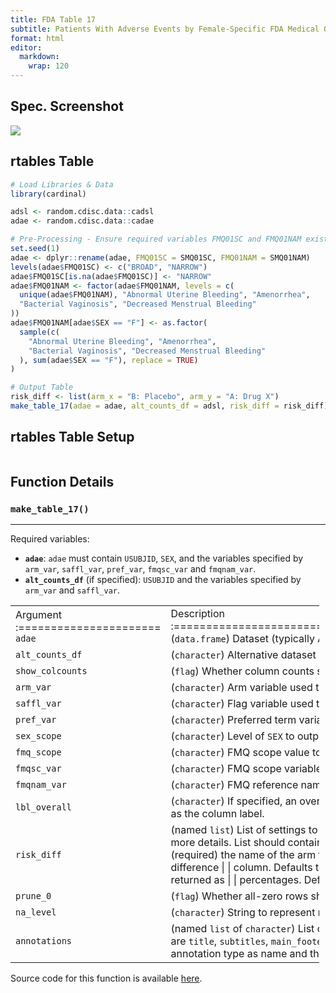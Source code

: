 ```yaml
---
title: FDA Table 17
subtitle: Patients With Adverse Events by Female-Specific FDA Medical Query (Narrow) and Preferred Term, Female Safety Population, Pooled Analyses
format: html
editor: 
  markdown: 
    wrap: 120
---
```


::: panel-tabset
## Spec. Screenshot

![](../assets/images/screenshots/table_17.png){fig-align="center"}

## rtables Table

```r
# Load Libraries & Data
library(cardinal)

adsl <- random.cdisc.data::cadsl
adae <- random.cdisc.data::cadae

# Pre-Processing - Ensure required variables FMQ01SC and FMQ01NAM exist in adae
set.seed(1)
adae <- dplyr::rename(adae, FMQ01SC = SMQ01SC, FMQ01NAM = SMQ01NAM)
levels(adae$FMQ01SC) <- c("BROAD", "NARROW")
adae$FMQ01SC[is.na(adae$FMQ01SC)] <- "NARROW"
adae$FMQ01NAM <- factor(adae$FMQ01NAM, levels = c(
  unique(adae$FMQ01NAM), "Abnormal Uterine Bleeding", "Amenorrhea",
  "Bacterial Vaginosis", "Decreased Menstrual Bleeding"
))
adae$FMQ01NAM[adae$SEX == "F"] <- as.factor(
  sample(c(
    "Abnormal Uterine Bleeding", "Amenorrhea",
    "Bacterial Vaginosis", "Decreased Menstrual Bleeding"
  ), sum(adae$SEX == "F"), replace = TRUE)
)

# Output Table
risk_diff <- list(arm_x = "B: Placebo", arm_y = "A: Drug X")
make_table_17(adae = adae, alt_counts_df = adsl, risk_diff = risk_diff)
```

## rtables Table Setup

```r
```

## Function Details

### `make_table_17()`

------------------------------------------------------------------------------------------------------------------------

Required variables:

-   **`adae`**: `adae` must contain `USUBJID`, `SEX`, and the variables specified by `arm_var`, `saffl_var`, `pref_var`,
    `fmqsc_var` and `fmqnam_var`.
-   **`alt_counts_df`** (if specified): `USUBJID` and the variables specified by `arm_var` and `saffl_var`.

+-----------------------+------------------------------------------------------------------+-----------------------+
| Argument              | Description                                                      | Default               |
+:======================+:=================================================================+:======================+
| `adae`                | (`data.frame`) Dataset (typically ADAE) required to build table. | *No default*          |
+-----------------------+------------------------------------------------------------------+-----------------------+
| `alt_counts_df`       | (`character`) Alternative dataset used only to calculate column  | `NULL`                |
|                       | counts.                                                          |                       |
+-----------------------+------------------------------------------------------------------+-----------------------+
| `show_colcounts`      | (`flag`) Whether column counts should be printed.                | `TRUE`                |
+-----------------------+------------------------------------------------------------------+-----------------------+
| `arm_var`             | (`character`) Arm variable used to split table into columns.     | `"ARM"`               |
+-----------------------+------------------------------------------------------------------+-----------------------+
| `saffl_var`           | (`character`) Flag variable used to indicate inclusion in safety | `"SAFFL"`             |
|                       | population.                                                      |                       |
+-----------------------+------------------------------------------------------------------+-----------------------+
| `pref_var`            | (`character`) Preferred term variable to use in table.           | `"AEDECOD"`           |
+-----------------------+------------------------------------------------------------------+-----------------------+
| `sex_scope`           | (`character`) Level of `SEX` to output in table.                 | `"F"`                 |
+-----------------------+------------------------------------------------------------------+-----------------------+
| `fmq_scope`           | (`character`) FMQ scope value to use in table.                   | `"NARROW"`            |
+-----------------------+------------------------------------------------------------------+-----------------------+
| `fmqsc_var`           | (`character`) FMQ scope variable to use in table.                | `"FMQ01SC"`           |
+-----------------------+------------------------------------------------------------------+-----------------------+
| `fmqnam_var`          | (`character`) FMQ reference name variable to use in table.       | `"FMQ01NAM"`          |
+-----------------------+------------------------------------------------------------------+-----------------------+
| `lbl_overall`         | (`character`) If specified, an overall column will be added to   | `NULL`                |
|                       | the table with the given value as the column label.              |                       |
+-----------------------+------------------------------------------------------------------+-----------------------+
| `risk_diff`           | (named `list`) List of settings to apply to add a risk           | `NULL`                |
|                       | difference column to the table. See                              |                       |
|                       | [`tern::add_riskdiff()`](https://insight                           |                       |
|                       | sengineering.github.%20io/tern/main/reference/add_riskdiff.html) |                       |
|                       | for more details. List should contain the following elements:    |                       |
|                       |                                                                  |                       |
|                       | -   `arm_x`: (required) the name of reference arm.               |                       |
|                       |                                                                  |                       |
|                       | -   `arm_y`: (required) the name of the arm to compare to the    |                       |
|                       |     reference arm.                                               |                       |
|                       |                                                                  |                       |
|                       | -   `col_label`: (optional) label to use for the risk difference |                       |
|                       |     column. Defaults to `"Risk Difference (%) (95% CI)"`.        |                       |
|                       |                                                                  |                       |
|                       | -   `pct`: (optional) whether the output should be returned as   |                       |
|                       |     percentages. Defaults to `TRUE`.                             |                       |
+-----------------------+------------------------------------------------------------------+-----------------------+
| `prune_0`             | (`flag`) Whether all-zero rows should be removed from the table. | `FALSE`               |
+-----------------------+------------------------------------------------------------------+-----------------------+
| `na_level`            | (`character`) String to represent missing values.                | `"<Missing>"`         |
+-----------------------+------------------------------------------------------------------+-----------------------+
| `annotations`         | (named `list` of `character`) List of annotations to add to the  | `NULL`                |
|                       | table. Valid annotation types are `title`, `subtitles`,          |                       |
|                       | `main_footer`, and `prov_footer`. Each name-value pair should    |                       |
|                       | use the annotation type as name and the desired string as value. |                       |
+-----------------------+------------------------------------------------------------------+-----------------------+

Source code for this function is available [here](https://github.com/pharmaverse/cardinal/blob/main/R/fda-table_17.R).
:::
